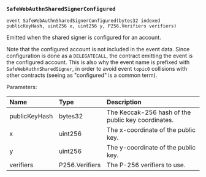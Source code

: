 ### `SafeWebAuthnSharedSignerConfigured`
```solidity
event SafeWebAuthnSharedSignerConfigured(bytes32 indexed publicKeyHash, uint256 x, uint256 y, P256.Verifiers verifiers)
```

Emitted when the shared signer is configured for an account.

Note that the configured account is not included in the event data. Since configuration
is done as a `DELEGATECALL`, the contract emitting the event is the configured account. This
is also why the event name is prefixed with `SafeWebAuthnSharedSigner`, in order to avoid
event `topic0` collisions with other contracts (seeing as "configured" is a common term).


Parameters:

| Name          | Type           | Description                                         |
| :------------ | :------------- | :-------------------------------------------------- |
| publicKeyHash | bytes32        | The Keccak-256 hash of the public key coordinates.  |
| x             | uint256        | The x-coordinate of the public key.                 |
| y             | uint256        | The y-coordinate of the public key.                 |
| verifiers     | P256.Verifiers | The P-256 verifiers to use.                         |
